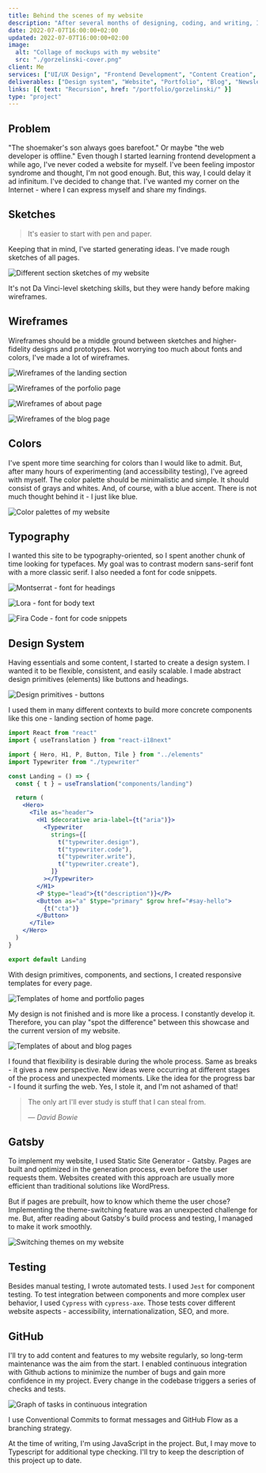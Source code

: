 ```yaml
---
title: Behind the scenes of my website
description: "After several months of designing, coding, and writing, I've finally published my website."
date: 2022-07-07T16:00:00+02:00
updated: 2022-07-07T16:00:00+02:00
image:
  alt: "Collage of mockups with my website"
  src: "./gorzelinski-cover.png"
client: Me
services: ["UI/UX Design", "Frontend Development", "Content Creation", "DevOps"]
deliverables: ["Design system", "Website", "Portfolio", "Blog", "Newsletter"]
links: [{ text: "Recursion", href: "/portfolio/gorzelinski/" }]
type: "project"
---
```


## Problem

"The shoemaker's son always goes barefoot." Or maybe "the web developer is offline." Even though I started learning frontend development a while ago, I've never coded a website for myself. I've been feeling impostor syndrome and thought, I'm not good enough. But, this way, I could delay it ad infinitum. I've decided to change that. I've wanted my corner on the Internet - where I can express myself and share my findings.

## Sketches

> It's easier to start with pen and paper.

Keeping that in mind, I've started generating ideas. I've made rough sketches of all pages.

![Different section sketches of my website](./sketches.png)

It's not Da Vinci-level sketching skills, but they were handy before making wireframes.

## Wireframes

Wireframes should be a middle ground between sketches and higher-fidelity designs and prototypes. Not worrying too much about fonts and colors, I've made a lot of wireframes.

![Wireframes of the landing section](./wireframes-landing.png)

![Wireframes of the porfolio page](./wireframes-portfolio.png)

![Wireframes of about page](./wireframes-about.png)

![Wireframes of the blog page](./wireframes-blog.png)

## Colors

I've spent more time searching for colors than I would like to admit. But, after many hours of experimenting (and accessibility testing), I've agreed with myself. The color palette should be minimalistic and simple. It should consist of grays and whites. And, of course, with a blue accent. There is not much thought behind it - I just like blue.

![Color palettes of my website](./colors.png)

## Typography

I wanted this site to be typography-oriented, so I spent another chunk of time looking for typefaces. My goal was to contrast modern sans-serif font with a more classic serif. I also needed a font for code snippets.

![Montserrat - font for headings](./montserrat.png)

![Lora - font for body text](./lora.png)

![Fira Code - font for code snippets](./fira-code.png)

## Design System

Having essentials and some content, I started to create a design system. I wanted it to be flexible, consistent, and easily scalable. I made abstract design primitives (elements) like buttons and headings.

![Design primitives - buttons](./buttons.png)

I used them in many different contexts to build more concrete components like this one - landing section of home page.

```jsx
import React from "react"
import { useTranslation } from "react-i18next"

import { Hero, H1, P, Button, Tile } from "../elements"
import Typewriter from "./typewriter"

const Landing = () => {
  const { t } = useTranslation("components/landing")

  return (
    <Hero>
      <Tile as="header">
        <H1 $decorative aria-label={t("aria")}>
          <Typewriter
            strings={[
              t("typewriter.design"),
              t("typewriter.code"),
              t("typewriter.write"),
              t("typewriter.create"),
            ]}
          ></Typewriter>
        </H1>
        <P $type="lead">{t("description")}</P>
        <Button as="a" $type="primary" $grow href="#say-hello">
          {t("cta")}
        </Button>
      </Tile>
    </Hero>
  )
}

export default Landing
```

With design primitives, components, and sections, I created responsive templates for every page.

![Templates of home and portfolio pages](./templates-home-portfolio.png)

My design is not finished and is more like a process. I constantly develop it. Therefore, you can play "spot the difference" between this showcase and the current version of my website.

![Templates of about and blog pages](./templates-about-blog.png)

I found that flexibility is desirable during the whole process. Same as breaks - it gives a new perspective. New ideas were occurring at different stages of the process and unexpected moments. Like the idea for the progress bar - I found it surfing the web. Yes, I stole it, and I'm not ashamed of that!

> The only art I'll ever study is stuff that I can steal from.
>
> &mdash;<cite> David Bowie</cite>

## Gatsby

To implement my website, I used Static Site Generator - Gatsby. Pages are built and optimized in the generation process, even before the user requests them. Websites created with this approach are usually more efficient than traditional solutions like WordPress.

But if pages are prebuilt, how to know which theme the user chose? Implementing the theme-switching feature was an unexpected challenge for me. But, after reading about Gatsby's build process and testing, I managed to make it work smoothly.

![Switching themes on my website](./theme-switch.gif)

## Testing

Besides manual testing, I wrote automated tests. I used `Jest` for component testing. To test integration between components and more complex user behavior, I used `Cypress` with `cypress-axe`. Those tests cover different website aspects - accessibility, internationalization, SEO, and more.

## GitHub

I'll try to add content and features to my website regularly, so long-term maintenance was the aim from the start. I enabled continuous integration with Github actions to minimize the number of bugs and gain more confidence in my project. Every change in the codebase triggers a series of checks and tests.

![Graph of tasks in continuous integration](./ci.png)

I use Conventional Commits to format messages and GitHub Flow as a branching strategy.

<Callout variant="info">

At the time of writing, I'm using JavaScript in the project. But, I may move
to Typescript for additional type checking. I'll try to keep the description
of this project up to date.

</Callout>
